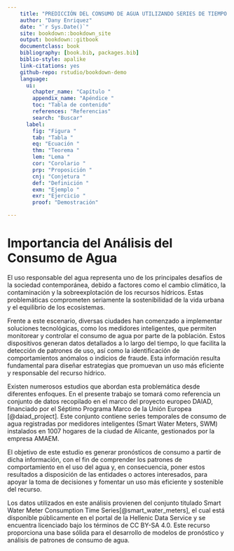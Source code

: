 ```yaml
--- 
    title: "PREDICCIÓN DEL CONSUMO DE AGUA UTILIZANDO SERIES DE TIEMPO GENERADAS POR MEDIDORES INTELIGENTES"
    author: "Dany Enriquez"
    date: "`r Sys.Date()`"
    site: bookdown::bookdown_site
    output: bookdown::gitbook
    documentclass: book
    bibliography: [book.bib, packages.bib]
    biblio-style: apalike
    link-citations: yes
    github-repo: rstudio/bookdown-demo
    language:
      ui:
        chapter_name: "Capítulo "
        appendix_name: "Apéndice "
        toc: "Tabla de contenido"
        references: "Referencias"
        search: "Buscar"
      label:
        fig: "Figura "
        tab: "Tabla "
        eq: "Ecuación "
        thm: "Teorema "
        lem: "Lema "
        cor: "Corolario "
        prp: "Proposición "
        cnj: "Conjetura "
        def: "Definición "
        exm: "Ejemplo "
        exr: "Ejercicio "
        proof: "Demostración"

---
```



# Importancia del Análisis del Consumo de Agua

El uso responsable del agua representa uno de los principales desafíos de la sociedad contemporánea, debido a factores como el cambio climático, la contaminación y la sobreexplotación de los recursos hídricos. Estas problemáticas comprometen seriamente la sostenibilidad de la vida urbana y el equilibrio de los ecosistemas.

Frente a este escenario, diversas ciudades han comenzado a implementar soluciones tecnológicas, como los medidores inteligentes, que permiten monitorear y controlar el consumo de agua por parte de la población. Estos dispositivos generan datos detallados a lo largo del tiempo, lo que facilita la detección de patrones de uso, así como la identificación de comportamientos anómalos o indicios de fraude. Esta información resulta fundamental para diseñar estrategias que promuevan un uso más eficiente y responsable del recurso hídrico.

Existen numerosos estudios que abordan esta problemática desde diferentes enfoques. En el presente trabajo se tomará como referencia un conjunto de datos recopilado en el marco del proyecto europeo DAIAD, financiado por el Séptimo Programa Marco de la Unión Europea [@daiad_project]. Este conjunto contiene series temporales de consumo de agua registradas por medidores inteligentes (Smart Water Meters, SWM) instalados en 1007 hogares de la ciudad de Alicante, gestionados por la empresa AMAEM.

El objetivo de este estudio es generar pronósticos de consumo a partir de dicha información, con el fin de comprender los patrones de comportamiento en el uso del agua y, en consecuencia, poner estos resultados a disposición de las entidades o actores interesados, para apoyar la toma de decisiones y fomentar un uso más eficiente y sostenible del recurso.

Los datos utilizados en este análisis provienen del conjunto titulado Smart Water Meter Consumption Time Series[@smart_water_meters], el cual está disponible públicamente en el portal de la Hellenic Data Service y se encuentra licenciado bajo los términos de CC BY-SA 4.0. Este recurso proporciona una base sólida para el desarrollo de modelos de pronóstico y análisis de patrones de consumo de agua.
